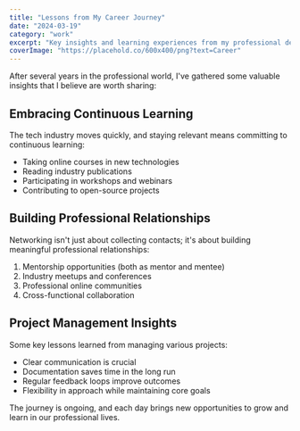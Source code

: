 ```yaml
---
title: "Lessons from My Career Journey"
date: "2024-03-19"
category: "work"
excerpt: "Key insights and learning experiences from my professional development path."
coverImage: "https://placehold.co/600x400/png?text=Career"
---
```


After several years in the professional world, I've gathered some valuable insights that I believe are worth sharing:

## Embracing Continuous Learning

The tech industry moves quickly, and staying relevant means committing to continuous learning:

- Taking online courses in new technologies
- Reading industry publications
- Participating in workshops and webinars
- Contributing to open-source projects

## Building Professional Relationships

Networking isn't just about collecting contacts; it's about building meaningful professional relationships:

1. Mentorship opportunities (both as mentor and mentee)
2. Industry meetups and conferences
3. Professional online communities
4. Cross-functional collaboration

## Project Management Insights

Some key lessons learned from managing various projects:

- Clear communication is crucial
- Documentation saves time in the long run
- Regular feedback loops improve outcomes
- Flexibility in approach while maintaining core goals

The journey is ongoing, and each day brings new opportunities to grow and learn in our professional lives. 